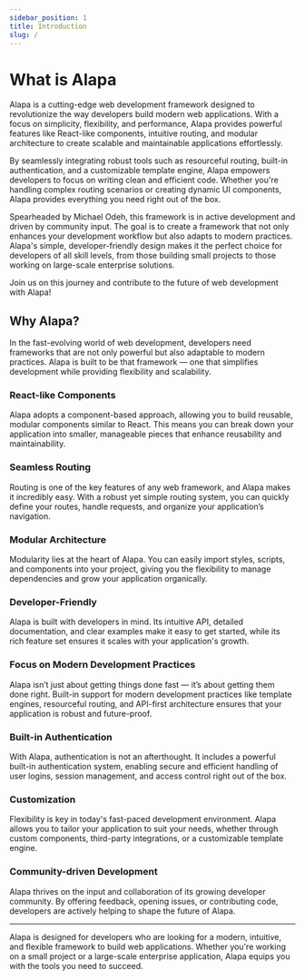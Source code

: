 ```yaml
---
sidebar_position: 1
title: Introduction
slug: /
---
```


# What is Alapa

Alapa is a cutting-edge web development framework designed to revolutionize the way developers build modern web applications. With a focus on simplicity, flexibility, and performance, Alapa provides powerful features like React-like components, intuitive routing, and modular architecture to create scalable and maintainable applications effortlessly.

By seamlessly integrating robust tools such as resourceful routing, built-in authentication, and a customizable template engine, Alapa empowers developers to focus on writing clean and efficient code. Whether you're handling complex routing scenarios or creating dynamic UI components, Alapa provides everything you need right out of the box.

Spearheaded by Michael Odeh, this framework is in active development and driven by community input. The goal is to create a framework that not only enhances your development workflow but also adapts to modern practices. Alapa's simple, developer-friendly design makes it the perfect choice for developers of all skill levels, from those building small projects to those working on large-scale enterprise solutions.

Join us on this journey and contribute to the future of web development with Alapa!

## Why Alapa?

In the fast-evolving world of web development, developers need frameworks that are not only powerful but also adaptable to modern practices. Alapa is built to be that framework — one that simplifies development while providing flexibility and scalability.

### **React-like Components**

Alapa adopts a component-based approach, allowing you to build reusable, modular components similar to React. This means you can break down your application into smaller, manageable pieces that enhance reusability and maintainability.

### **Seamless Routing**

Routing is one of the key features of any web framework, and Alapa makes it incredibly easy. With a robust yet simple routing system, you can quickly define your routes, handle requests, and organize your application’s navigation.

### **Modular Architecture**

Modularity lies at the heart of Alapa. You can easily import styles, scripts, and components into your project, giving you the flexibility to manage dependencies and grow your application organically.

### **Developer-Friendly**

Alapa is built with developers in mind. Its intuitive API, detailed documentation, and clear examples make it easy to get started, while its rich feature set ensures it scales with your application's growth.

### **Focus on Modern Development Practices**

Alapa isn’t just about getting things done fast — it’s about getting them done right. Built-in support for modern development practices like template engines, resourceful routing, and API-first architecture ensures that your application is robust and future-proof.

### **Built-in Authentication**

With Alapa, authentication is not an afterthought. It includes a powerful built-in authentication system, enabling secure and efficient handling of user logins, session management, and access control right out of the box.

### **Customization**

Flexibility is key in today's fast-paced development environment. Alapa allows you to tailor your application to suit your needs, whether through custom components, third-party integrations, or a customizable template engine.

### **Community-driven Development**

Alapa thrives on the input and collaboration of its growing developer community. By offering feedback, opening issues, or contributing code, developers are actively helping to shape the future of Alapa.

---

Alapa is designed for developers who are looking for a modern, intuitive, and flexible framework to build web applications. Whether you're working on a small project or a large-scale enterprise application, Alapa equips you with the tools you need to succeed.
